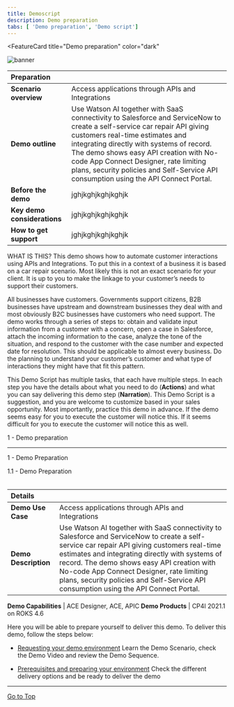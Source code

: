 ```yaml
---
title: Demoscript
description: Demo preparation
tabs: [ 'Demo preparation', 'Demo script']
---
```



<FeatureCard
  title="Demo preparation"
  color="dark"
  >

![banner](./images/demo-script.jpg)
</FeatureCard>

| Preparation| |
| :---         | :--- |
| **Scenario overview** | Access applications through APIs and Integrations |
| **Demo outline** | Use Watson AI together with SaaS connectivity to Salesforce and ServiceNow to create a self-service car repair API giving customers real-time estimates and integrating directly with systems of record. The demo shows easy API creation with No-code App Connect Designer, rate limiting plans, security policies and Self-Service API consumption using the API Connect Portal. |
| **Before the demo** | jghjkghjkghjkghjk |
| **Key demo considerations** | jghjkghjkghjkghjk |
| **How to get support** | jghjkghjkghjkghjk |

WHAT IS THIS? This demo shows how to automate customer interactions using APIs and Integrations.  To put this in a context of a business it is based on a car repair scenario.  Most likely this is not an exact scenario for your client.  It is up to you to make the linkage to your customer’s needs to support their customers.

All businesses have customers.  Governments support citizens, B2B businesses have upstream and downstream businesses they deal with and most obviously B2C businesses have customers who need support.  The demo works through a series of steps to: obtain and validate input information from a customer with a concern, open a case in Salesforce, attach the incoming information to the case, analyze the tone of the situation, and respond to the customer with the case number and expected date for resolution.  This should be applicable to almost every business.  Do the planning to understand your customer’s customer and what type of interactions they might have that fit this pattern.

This Demo Script has multiple tasks, that each have multiple steps. In each step you have the details about what you need to do (**Actions**) and what you can say delivering this demo step (**Narration**). This Demo Script is a suggestion, and you are welcome to customize based in your sales opportunity. Most importantly, practice this demo in advance. If the demo seems easy for you to execute the customer will notice this. If it seems difficult for you to execute the customer will notice this as well.

<AnchorLinks>
  <AnchorLink>1 - Demo preparation</AnchorLink>
</AnchorLinks>

***

<span id="place1">1 - Demo Preparation</span>

<summary>1.1 - Demo Preparation</summary>
<br/>

| Details | |
| :---         | :--- |
| **Demo Use Case** | Access applications through APIs and Integrations |
| **Demo Description** | Use Watson AI together with SaaS connectivity to Salesforce and ServiceNow to create a self-service car repair API giving customers real-time estimates and integrating directly with systems of record. The demo shows easy API creation with No-code App Connect Designer, rate limiting plans, security policies and Self-Service API consumption using the API Connect Portal. |

**Demo Capabilities** | ACE Designer, ACE, APIC
**Demo Products** | CP4I 2021.1 on ROKS 4.6

Here you will be able to prepare yourself to deliver this demo. To deliver this demo, follow the steps below:
- [Requesting your demo environment](https://ibm-garage-tsa.github.io/cp4i-demohub/cp4i-on-roks/)
  Learn the Demo Scenario, check the Demo Video and review the Demo Sequence.

- [Prerequisites and preparing your environment](https://ibm-garage-tsa.github.io/cp4i-demohub/salesdemos/carrepair-new/prepare)
  Check the different delivery options and be ready to deliver the demo

***

[Go to Top](#place1)

